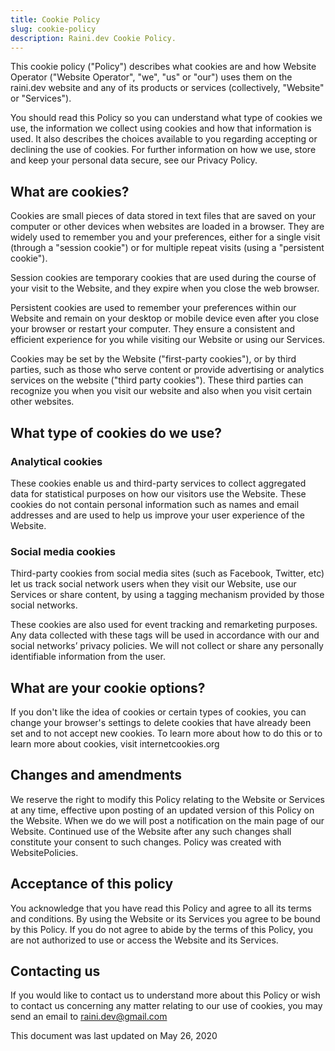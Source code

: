 ```yaml
---
title: Cookie Policy
slug: cookie-policy
description: Raini.dev Cookie Policy.
---
```


This cookie policy ("Policy") describes what cookies are and how Website Operator ("Website Operator", "we", "us" or "our") uses them on the raini.dev website and any of its products or services (collectively, "Website" or "Services").

You should read this Policy so you can understand what type of cookies we use, the information we collect using cookies and how that information is used. It also describes the choices available to you regarding accepting or declining the use of cookies. For further information on how we use, store and keep your personal data secure, see our Privacy Policy.

## What are cookies?

Cookies are small pieces of data stored in text files that are saved on your computer or other devices when websites are loaded in a browser. They are widely used to remember you and your preferences, either for a single visit (through a "session cookie") or for multiple repeat visits (using a "persistent cookie").

Session cookies are temporary cookies that are used during the course of your visit to the Website, and they expire when you close the web browser.

Persistent cookies are used to remember your preferences within our Website and remain on your desktop or mobile device even after you close your browser or restart your computer. They ensure a consistent and efficient experience for you while visiting our Website or using our Services.

Cookies may be set by the Website ("first-party cookies"), or by third parties, such as those who serve content or provide advertising or analytics services on the website ("third party cookies"). These third parties can recognize you when you visit our website and also when you visit certain other websites.

## What type of cookies do we use?

### Analytical cookies

These cookies enable us and third-party services to collect aggregated data for statistical purposes on how our visitors use the Website. These cookies do not contain personal information such as names and email addresses and are used to help us improve your user experience of the Website.

### Social media cookies

Third-party cookies from social media sites (such as Facebook, Twitter, etc) let us track social network users when they visit our Website, use our Services or share content, by using a tagging mechanism provided by those social networks.

These cookies are also used for event tracking and remarketing purposes. Any data collected with these tags will be used in accordance with our and social networks’ privacy policies. We will not collect or share any personally identifiable information from the user.

## What are your cookie options?

If you don't like the idea of cookies or certain types of cookies, you can change your browser's settings to delete cookies that have already been set and to not accept new cookies. To learn more about how to do this or to learn more about cookies, visit internetcookies.org

## Changes and amendments

We reserve the right to modify this Policy relating to the Website or Services at any time, effective upon posting of an updated version of this Policy on the Website. When we do we will post a notification on the main page of our Website. Continued use of the Website after any such changes shall constitute your consent to such changes. Policy was created with WebsitePolicies.

## Acceptance of this policy

You acknowledge that you have read this Policy and agree to all its terms and conditions. By using the Website or its Services you agree to be bound by this Policy. If you do not agree to abide by the terms of this Policy, you are not authorized to use or access the Website and its Services.

## Contacting us

If you would like to contact us to understand more about this Policy or wish to contact us concerning any matter relating to our use of cookies, you may send an email to raini.dev@gmail.com

This document was last updated on May 26, 2020
